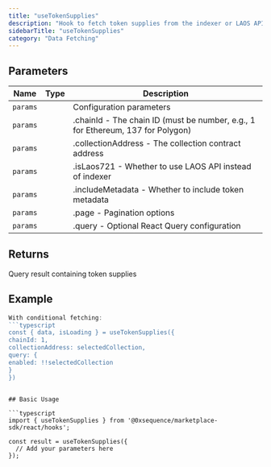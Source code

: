 ```yaml
---
title: "useTokenSupplies"
description: "Hook to fetch token supplies from the indexer or LAOS API Retrieves supply information for tokens from a specific collection. Automatically chooses between indexer and LAOS APIs based on the isLaos721 flag."
sidebarTitle: "useTokenSupplies"
category: "Data Fetching"
---
```


## Parameters

| Name | Type | Description |
|------|------|-------------|
| `params` |  | Configuration parameters |
| `params` |  | .chainId - The chain ID (must be number, e.g., 1 for Ethereum, 137 for Polygon) |
| `params` |  | .collectionAddress - The collection contract address |
| `params` |  | .isLaos721 - Whether to use LAOS API instead of indexer |
| `params` |  | .includeMetadata - Whether to include token metadata |
| `params` |  | .page - Pagination options |
| `params` |  | .query - Optional React Query configuration |

## Returns

Query result containing token supplies

## Example

```typescript
With conditional fetching:
```typescript
const { data, isLoading } = useTokenSupplies({
chainId: 1,
collectionAddress: selectedCollection,
query: {
enabled: !!selectedCollection
}
})
```
```

## Basic Usage

```typescript
import { useTokenSupplies } from '@0xsequence/marketplace-sdk/react/hooks';

const result = useTokenSupplies({
  // Add your parameters here
});
```

